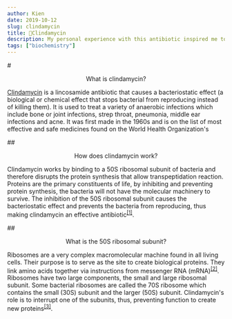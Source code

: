 ```yaml
---
author: Kien
date: 2019-10-12
slug: clindamycin
title: 💊Clindamycin
description: My personal experience with this antibiotic inspired me to write a bite-sized explanation on how clindamycin works.
tags: ["biochemistry"]
---
```




#<center>What is clindamycin? </center>

<a href="://en.wikipedia.org/wiki/Clindamycin" target="_blank">Clindamycin</a> is a lincosamide antibiotic that causes a bacteriostatic effect (a biological or chemical effect that stops bacterial from reproducing instead of killing them). It is used to treat a variety of anaerobic infections which include bone or joint infections, strep throat, pneumonia, middle ear infections and acne. It was first made in the 1960s and is on the list of most effective and safe medicines found on the World Health Organization's 

##<center>How does clindamycin work?</center>

Clindamycin works by binding to a 50S ribosomal subunit of bacteria and therefore disrupts the protein synthesis that allow transpeptidation reaction. Proteins are the primary constituents of life, by inhibiting and preventing protein synthesis, the bacteria will not have the molecular machinery to survive. The inhibition of the 50S ribosomal subunit causes the bacteriostatic effect and prevents the bacteria from reproducing, thus making clindamycin an effective antibiotic<sup><a href="https://www.ncbi.nlm.nih.gov/books/NBK519574/" target="_blank">[1]</a></sup>.

##<center>What is the 50S ribosomal subunit?</center>

Ribosomes are a very complex macromolecular machine found in all living cells. Their purpose is to serve as the site to create biological proteins. They link amino acids together via instructions from messenger RNA (mRNA)<sup><a href="https://www.ncbi.nlm.nih.gov/books/NBK22335" target="_blank">[2]</a></sup>. Ribosomes have two large components, the small and large ribosomal subunit. Some bacterial ribosomes are called the 70S ribosome which contains the small (30S) subunit and the larger (50S) subunit. Clindamycin's role is to interrupt one of the subunits, thus, preventing function to create new proteins<sup><a href="https://www.ncbi.nlm.nih.gov/pmc/articles/PMC335474/?page=7" target="_blank">[3]</a></sup>.
